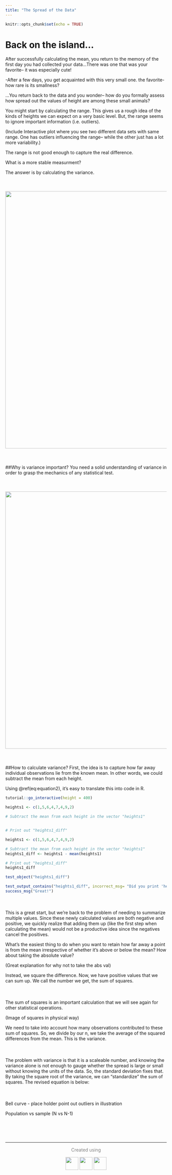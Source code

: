 ```yaml
---
title: "The Spread of the Data"
---
```

```r
knitr::opts_chunk$set(echo = TRUE)
```


# Back on the island...
After successfully calculating the mean, you return to the memory of the first day you had collected your data...There was one that was your favorite-- it was especially cute! 

-After a few days, you get acquainted with this very small one. the favorite- how rare is its smallness?

...You return back to the data and you wonder-- how do you formally assess how spread out the values of height are among these small animals?



You might start by calculating the range. This gives us a rough idea of the kinds of heights we can expect on a very basic level. But, the range seems to ignore important information (i.e. outliers).

(Include Interactive plot where you see two different data sets with same range. One has outliers influencing the range-- while the other just has a lot more variability.)

The range is not good enough to capture the real difference.

What is a more stable measurment?

The answer is by calculating the variance.
<div style="margin-top:50px"></div>
<center>![](giraffe_forest.png){width=800px}</center>
<div style="margin-bottom:50px"></div>

##Why is variance important?
You need a solid understanding of variance in order to grasp the mechanics of any statistical test.

<div style="margin-top:50px"></div>
<center>![](giraffe_ruler.png){width=800px}</center>
<div style="margin-bottom:50px"></div>

##How to calculate variance?
First, the idea is to capture how far away individual observations lie from the known mean. In other words, we could subtract the mean from each height.

Using \@ref(eq:equation2), it's easy to translate this into code in R.

```r
tutorial::go_interactive(height = 400)
```


```r

heights1 <- c(1,5,6,4,7,4,9,2)

# Subtract the mean from each height in the vector "heights1"


# Print out "heights1_diff"


```
```r
heights1 <- c(1,5,6,4,7,4,9,2)

# Subtract the mean from each height in the vector "heights1"
heights1_diff <- heights1 - mean(heights1)

# Print out "heights1_diff"
heights1_diff
```
```r
test_object("heights1_diff")

test_output_contains("heights1_diff", incorrect_msg= "Did you print 'heights1_diff'?")
success_msg("Great!")
```
<div style="margin-top:50px"></div>

This is a great start, but we're back to the problem of needing to summarize multiple values. Since these newly calculated values are both negative and positive, we quickly realize that adding them up (like the first step when calculating the mean) would not be a productive idea since the negatives cancel the positives.

What's the easiest thing to do when you want to retain how far away a point is from the mean irrespective of whether it's above or below the mean? How about taking the absolute value?

(Great explanation for why not to take the abs val)

Instead, we square the difference. Now, we have positive values that we can sum up. We call the number we get, the sum of squares. 

<div style="margin-bottom:50px">
</div>
\begin{equation}
 (\#eq:equation1)
 \Large {\sum_{i=1}^n (x_i - \bar{x})^2}
 \end{equation}
<div style="margin-bottom:50px">
</div>

The sum of squares is an important calculation that we will see again for other statistical operations. 

(Image of squares in physical way)

We need to take into account how many observations contributed to these sum of squares. So, we divide by our n, we take the average of the squared differences from the mean. This is the variance.


<div style="margin-bottom:50px">
</div>
\begin{equation}
 (\#eq:equation2)
 \Large \sigma^2 = \frac{\sum_{i=1}^n (x_i - \bar{x})^2}{n}
 \end{equation}
<div style="margin-bottom:50px">
</div>


The problem with variance is that it is a scaleable number, and knowing the variance alone is not enough to gauge whether the spread is large or small without knowing the units of the data. So, the standard deviation fixes that. By taking the square root of the variance, we can "standardize" the sum of squares. The revised equation is below:


<div style="margin-bottom:50px">
</div>
\begin{equation}
 (\#eq:equation3)
 \Large \sigma = \sqrt{\frac{\sum_{i=1}^n (x_i - \bar{x})^2}{n}}
 \end{equation}
<div style="margin-bottom:50px">


Bell curve - place holder
 point out outliers in illustration
 
Population vs sample (N vs N-1)


</div>






&nbsp;
<hr />
<p style="text-align: center;"> <span style="color: #808080;"> Created using </span></p>
<p><center>![](https://upload.wikimedia.org/wikipedia/commons/9/91/Octicons-mark-github.svg){width=40px}
![](https://bookdown.org/yihui/rmarkdown/images/hex-rmarkdown.png){width=40px}
![](https://www.rstudio.com/wp-content/uploads/2014/06/RStudio-Ball.png){width=40px}</p>
